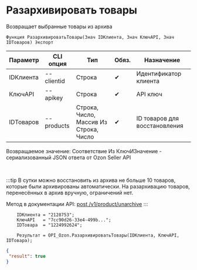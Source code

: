 ﻿---
sidebar_position: 13
---


# Разархивировать товары
 Возвращает выбранные товары из архива



`Функция РазархивироватьТовары(Знач IDКлиента, Знач КлючAPI, Знач IDТоваров) Экспорт`

  | Параметр | CLI опция | Тип | Обяз. | Назначение |
  |-|-|-|-|-|
  | IDКлиента | --clientid | Строка | &#x2714; | Идентификатор клиента |
  | КлючAPI | --apikey | Строка | &#x2714; | API ключ |
  | IDТоваров | --products | Строка, Число, Массив Из Строка, Число | &#x2714; | ID товаров для восстановления |

  
  Возвращаемое значение:   Соответствие Из КлючИЗначение - сериализованный JSON ответа от Ozon Seller API

<br/>

:::tip
В сутки можно восстановить из архива не больше 10 товаров, которые были архивированы автоматически. На разархивацию товаров, перенесённых в архив вручную, ограничений нет.

 Метод в документации API: [post /v1/product/unarchive](https://docs.ozon.ru/api/seller/#operation/ProductAPI_ProductUnarchive)
:::
<br/>


```bsl title="Пример кода"
    IDКлиента = "2128753";
    КлючAPI   = "7cc90d26-33e4-499b...";
    IDТовара  = "1224992624";

    Результат = OPI_Ozon.РазархивироватьТовары(IDКлиента, КлючAPI, IDТовара);
```
    



```json title="Результат"
{
 "result": true
}
```

